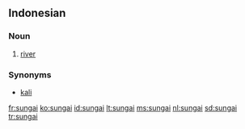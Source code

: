 ==Indonesian==

===Noun===
{{infl|id|noun}}

# [[river]]

===Synonyms===
* [[kali]]

[[fr:sungai]]
[[ko:sungai]]
[[id:sungai]]
[[lt:sungai]]
[[ms:sungai]]
[[nl:sungai]]
[[sd:sungai]]
[[tr:sungai]]